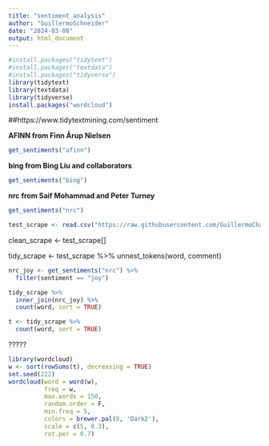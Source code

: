 ```yaml
---
title: "sentiment_analysis"
author: "GuillermoSchneider"
date: "2024-03-08"
output: html_document
---
```


```r
#install.packages("tidytext")
#install.packages("textdata")
#install.packages("tidyverse")
library(tidytext)
library(textdata)
library(tidyverse)
install.packages("wordcloud")
```

##https://www.tidytextmining.com/sentiment


**AFINN from Finn Årup Nielsen**
```r
get_sentiments("afinn")
```

**bing from Bing Liu and collaborators**
```r
get_sentiments("bing")
```

**nrc from Saif Mohammad and Peter Turney**
```r
get_sentiments("nrc")
```

```r
test_scrape <- read.csv("https://raw.githubusercontent.com/GuillermoCharlesSchneider/DATA-607/main/Project-3/test_scrape.csv")

```

clean_scrape <- test_scrape[] 

tidy_scrape <- test_scrape %>%
  unnest_tokens(word, comment)

```r
nrc_joy <- get_sentiments("nrc") %>% 
  filter(sentiment == "joy")
```


```r
tidy_scrape %>%
  inner_join(nrc_joy) %>%
  count(word, sort = TRUE)
```


```r
t <- tidy_scrape %>%
  count(word, sort = TRUE)
```


?????
```r
library(wordcloud)
w <- sort(rowSums(t), decreasing = TRUE)
set.seed(222)
wordcloud(word = word(w),
          freq = w,
          max.words = 150,
          random.order = F,
          min.freq = 5,
          colors = brewer.pal(8, 'Dark2'),
          scale = c(5, 0.3),
          rot.per = 0.7)
```

